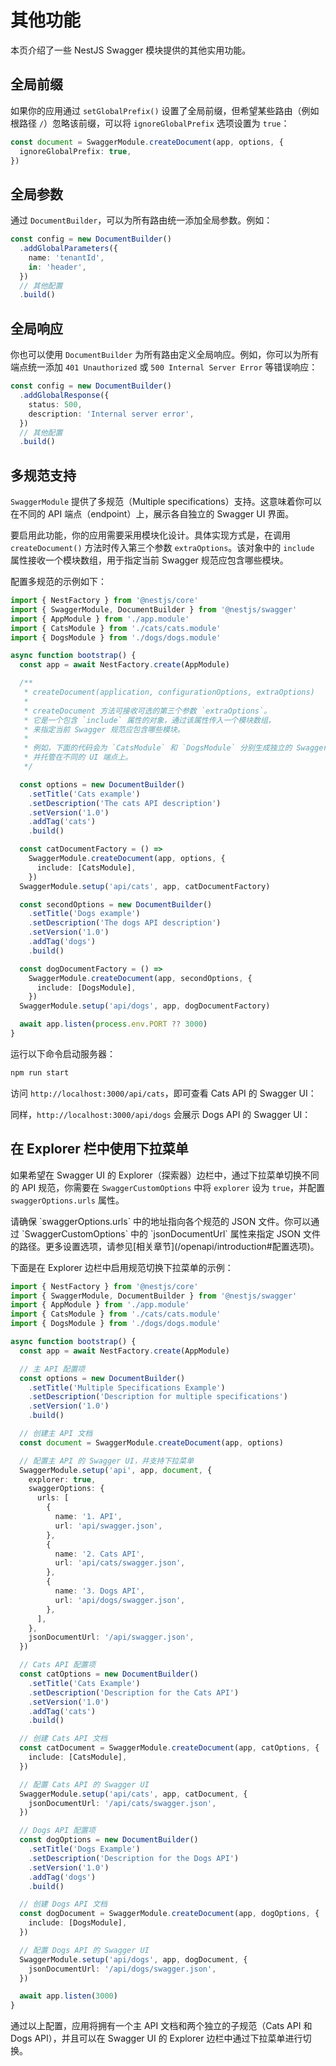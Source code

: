 
# 其他功能

本页介绍了一些 NestJS Swagger 模块提供的其他实用功能。

## 全局前缀

如果你的应用通过 `setGlobalPrefix()` 设置了全局前缀，但希望某些路由（例如根路径 `/`）忽略该前缀，可以将 `ignoreGlobalPrefix` 选项设置为 `true`：

```ts
const document = SwaggerModule.createDocument(app, options, {
  ignoreGlobalPrefix: true,
})
```

## 全局参数

通过 `DocumentBuilder`，可以为所有路由统一添加全局参数。例如：

```ts
const config = new DocumentBuilder()
  .addGlobalParameters({
    name: 'tenantId',
    in: 'header',
  })
  // 其他配置
  .build()
```

## 全局响应

你也可以使用 `DocumentBuilder` 为所有路由定义全局响应。例如，你可以为所有端点统一添加 `401 Unauthorized` 或 `500 Internal Server Error` 等错误响应：

```ts
const config = new DocumentBuilder()
  .addGlobalResponse({
    status: 500,
    description: 'Internal server error',
  })
  // 其他配置
  .build()
```

## 多规范支持

`SwaggerModule` 提供了多规范（Multiple specifications）支持。这意味着你可以在不同的 API 端点（endpoint）上，展示各自独立的 Swagger UI 界面。

要启用此功能，你的应用需要采用模块化设计。具体实现方式是，在调用 `createDocument()` 方法时传入第三个参数 `extraOptions`。该对象中的 `include` 属性接收一个模块数组，用于指定当前 Swagger 规范应包含哪些模块。

配置多规范的示例如下：

```ts
import { NestFactory } from '@nestjs/core'
import { SwaggerModule, DocumentBuilder } from '@nestjs/swagger'
import { AppModule } from './app.module'
import { CatsModule } from './cats/cats.module'
import { DogsModule } from './dogs/dogs.module'

async function bootstrap() {
  const app = await NestFactory.create(AppModule)

  /**
   * createDocument(application, configurationOptions, extraOptions)
   *
   * createDocument 方法可接收可选的第三个参数 `extraOptions`。
   * 它是一个包含 `include` 属性的对象，通过该属性传入一个模块数组，
   * 来指定当前 Swagger 规范应包含哪些模块。
   *
   * 例如，下面的代码会为 `CatsModule` 和 `DogsModule` 分别生成独立的 Swagger 规范，
   * 并托管在不同的 UI 端点上。
   */

  const options = new DocumentBuilder()
    .setTitle('Cats example')
    .setDescription('The cats API description')
    .setVersion('1.0')
    .addTag('cats')
    .build()

  const catDocumentFactory = () =>
    SwaggerModule.createDocument(app, options, {
      include: [CatsModule],
    })
  SwaggerModule.setup('api/cats', app, catDocumentFactory)

  const secondOptions = new DocumentBuilder()
    .setTitle('Dogs example')
    .setDescription('The dogs API description')
    .setVersion('1.0')
    .addTag('dogs')
    .build()

  const dogDocumentFactory = () =>
    SwaggerModule.createDocument(app, secondOptions, {
      include: [DogsModule],
    })
  SwaggerModule.setup('api/dogs', app, dogDocumentFactory)

  await app.listen(process.env.PORT ?? 3000)
}
```

运行以下命令启动服务器：

```bash
npm run start
```

访问 `http://localhost:3000/api/cats`，即可查看 Cats API 的 Swagger UI：

<DocImage src={swaggerCatsImage} alt="Swagger Cats" />

同样，`http://localhost:3000/api/dogs` 会展示 Dogs API 的 Swagger UI：

<DocImage src={swaggerDogsImage} alt="Swagger Dogs" />

## 在 Explorer 栏中使用下拉菜单

如果希望在 Swagger UI 的 Explorer（探索器）边栏中，通过下拉菜单切换不同的 API 规范，你需要在 `SwaggerCustomOptions` 中将 `explorer` 设为 `true`，并配置 `swaggerOptions.urls` 属性。

<CalloutInfo>
  请确保 `swaggerOptions.urls` 中的地址指向各个规范的 JSON 文件。你可以通过
  `SwaggerCustomOptions` 中的 `jsonDocumentUrl` 属性来指定 JSON
  文件的路径。更多设置选项，请参见[相关章节](/openapi/introduction#配置选项)。
</CalloutInfo>

下面是在 Explorer 边栏中启用规范切换下拉菜单的示例：

```ts
import { NestFactory } from '@nestjs/core'
import { SwaggerModule, DocumentBuilder } from '@nestjs/swagger'
import { AppModule } from './app.module'
import { CatsModule } from './cats/cats.module'
import { DogsModule } from './dogs/dogs.module'

async function bootstrap() {
  const app = await NestFactory.create(AppModule)

  // 主 API 配置项
  const options = new DocumentBuilder()
    .setTitle('Multiple Specifications Example')
    .setDescription('Description for multiple specifications')
    .setVersion('1.0')
    .build()

  // 创建主 API 文档
  const document = SwaggerModule.createDocument(app, options)

  // 配置主 API 的 Swagger UI，并支持下拉菜单
  SwaggerModule.setup('api', app, document, {
    explorer: true,
    swaggerOptions: {
      urls: [
        {
          name: '1. API',
          url: 'api/swagger.json',
        },
        {
          name: '2. Cats API',
          url: 'api/cats/swagger.json',
        },
        {
          name: '3. Dogs API',
          url: 'api/dogs/swagger.json',
        },
      ],
    },
    jsonDocumentUrl: '/api/swagger.json',
  })

  // Cats API 配置项
  const catOptions = new DocumentBuilder()
    .setTitle('Cats Example')
    .setDescription('Description for the Cats API')
    .setVersion('1.0')
    .addTag('cats')
    .build()

  // 创建 Cats API 文档
  const catDocument = SwaggerModule.createDocument(app, catOptions, {
    include: [CatsModule],
  })

  // 配置 Cats API 的 Swagger UI
  SwaggerModule.setup('api/cats', app, catDocument, {
    jsonDocumentUrl: '/api/cats/swagger.json',
  })

  // Dogs API 配置项
  const dogOptions = new DocumentBuilder()
    .setTitle('Dogs Example')
    .setDescription('Description for the Dogs API')
    .setVersion('1.0')
    .addTag('dogs')
    .build()

  // 创建 Dogs API 文档
  const dogDocument = SwaggerModule.createDocument(app, dogOptions, {
    include: [DogsModule],
  })

  // 配置 Dogs API 的 Swagger UI
  SwaggerModule.setup('api/dogs', app, dogDocument, {
    jsonDocumentUrl: '/api/dogs/swagger.json',
  })

  await app.listen(3000)
}
```

通过以上配置，应用将拥有一个主 API 文档和两个独立的子规范（Cats API 和 Dogs API），并且可以在 Swagger UI 的 Explorer 边栏中通过下拉菜单进行切换。
